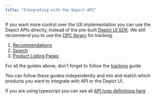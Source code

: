 ```yaml
---
title: "Integrating with the Depict API"
---
```


If you want more control over the UX implementation you can use the Depict APIs directly, instead of the pre-built [Depict UI SDK](/react-ui-guide/introduction).
We still recommend you to use the [DPC library](/reference/performance-client/introduction-to-depict-performance-client) for tracking.

1. [Recommendations](/api-guide/recommendations/introduction)
2. [Search](/reference/search-listing-apis/search-overview)
3. [Product Listing Pages](/reference/search-listing-apis/listing-pages)

<Info>For all the guides above, don't forget to follow the [tracking](/api-guide/tracking) guide</Info>

You can follow these guides independently and mix and match which products you want to integrate with API or the Depict UI.

<Tip>If you are using typescript you can see all [API type definitions here](https://unpkg.com/browse/@depict-ai/types@latest/api/)</Tip>
